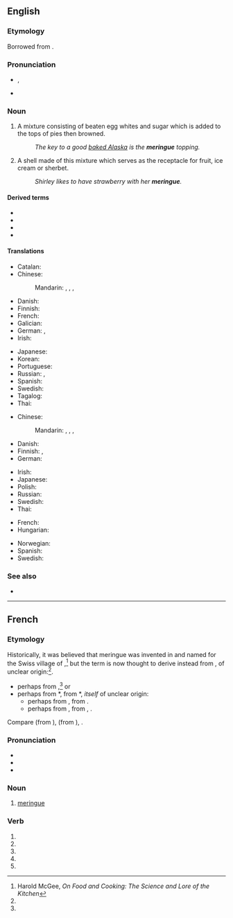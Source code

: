 {{also|meringué|méringue}}
==English==

===Etymology===
Borrowed from {{bor|en|fr|meringue}}.

===Pronunciation===
* {{enPR|mə-răng'}}, {{IPA|en|/məˈɹæŋ/}}
* {{rhymes|en|æŋ}}

===Noun===
{{en-noun|~}}

# A mixture consisting of beaten egg whites and sugar which is added to the tops of pies then browned.
#: ''The key to a good [[baked Alaska]] is the '''meringue''' topping.''
# A shell made of this mixture which serves as the receptacle for fruit, ice cream or sherbet.
#: ''Shirley likes to have strawberry with her '''meringue'''.''

====Derived terms====
* {{l|en|French meringue}}
* {{l|en|Italian meringue}}
* {{l|en|lemon meringue pie}}
* {{l|en|Swiss meringue}}

====Translations====
{{trans-top|mixture}}
* Catalan: {{t+|ca|merenga|f}}
* Chinese:
*: Mandarin: {{t|cmn|蛋白甜餅|sc=Hani}}, {{t|cmn|蛋白甜饼|tr=dànbái tiánbǐng|sc=Hani}}, {{t|cmn|蛋白霜餅|sc=Hani}}, {{t|cmn|蛋白霜饼|tr=dànbái shuāngbǐng|sc=Hani}}
* Danish: {{t|da|marengs|c}}
* Finnish: {{t+|fi|marenki}}
* French: {{t+|fr|meringue}}
* Galician: {{t+|gl|merengue|m}}
* German: {{t+|de|Baiser|n}}, {{qualifier|rare}} {{t|de|Meringue|f}}
* Irish: {{t|ga|meireang|m}}
{{trans-mid}}
* Japanese: {{t+|ja|メレンゲ|tr=merenge|sc=Jpan}}
* Korean: {{t|ko|머랭}}
* Portuguese: {{t+|pt|suspiro}}
* Russian: {{t+|ru|безе́|n}}, {{t+|ru|мере́нга|f}}
* Spanish: {{t+|es|merengue|m}}
* Swedish: {{t+|sv|maräng|c}}
* Tagalog: {{t|tl|meringge}}
* Thai: {{t|th|เมอแร็งก์}}
{{trans-bottom}}

{{trans-top|shell}}
* Chinese:
*: Mandarin: {{t|cmn|蛋白甜餅|sc=Hani}}, {{t|cmn|蛋白甜饼|tr=dànbái tiánbǐng|sc=Hani}}, {{t|cmn|蛋白霜餅|sc=Hani}}, {{t|cmn|蛋白霜饼|tr=dànbái shuāngbǐng|sc=Hani}}
* Danish: {{t|da|marengs|c}}
* Finnish: {{t|fi|[[marenkikuppi]]}}, {{t|fi|[[marenkipohja]]}}
* German: {{t+|de|Baiser|n}}
{{trans-mid}}
* Irish: {{t|ga|meireang|m}}
* Japanese: {{t+|ja|メレンゲ|tr=merenge|sc=Jpan}}
* Polish: {{t+|pl|beza|f}}
* Russian: {{t+|ru|мере́нга|f}}
* Swedish: {{t+|sv|maräng|c}}
* Thai: {{t|th|เมอแร็งก์}}
{{trans-bottom}}

{{ttbc-top|}}
* French: {{t+check|fr|meringue|f}}
* Hungarian: {{t+check|hu|habcsók}}
{{trans-mid}}
* Norwegian: {{t-check|no|marengs}}
* Spanish: {{t+check|es|merengue}}
* Swedish: {{t+check|sv|maräng|c}}
{{trans-bottom}}

===See also===
{{wikipedia}}
* {{l|en|stiff peaks}}

----

==French==
===Etymology===
Historically, it was believed that meringue was invented in and named for the Swiss village of {{w|Meiringen}},<ref name="McGee">Harold McGee, ''On Food and Cooking: The Science and Lore of the Kitchen''</ref> but the term is now thought to derive instead from {{etyl|dum|en}} {{m|dum|meringue||light evening meal}}, of unclear origin:<ref name="McGee"/>.
* perhaps from {{etyl|la|en}} {{m|la|merenda||light evening meal}},<ref name="McGee"/> or
* perhaps from {{etyl|dum|-}} *{{m|dum||meren|to dip or soak bread}}, from {{etyl|odt|-}} *{{m|odt||meren}}, ''itself'' of unclear origin:
** perhaps from {{cog|gem-pro|*marjaną||to grind, pound}}, from {{cog|ine-pro|*mer-||to rub, pack}}.
** perhaps from {{etyl|gem-pro|en}} {{m|gem-pro|*marhin||soup of bread and wine or water}}, from {{etyl|ine-pro|en}} {{m|ine-pro|*mark-}}, {{m|ine-pro|*merk-||wet}}.

Compare {{cog|gml|meringe}} (from {{m|gml|mern||to dip bread in wine}}), {{cog|gmh|merunge}} (from {{m|gmh|mëren||to soak bread in wine or water for dinner}}), {{cog|ang|merian||to purify, cleanse, test}}.

===Pronunciation===
* {{fr-IPA}}
* {{audio|fr|Fr-meringue.ogg|Audio}}
* {{homophones|fr|meringuent|meringues}}

===Noun===
{{fr-noun|f}}

# [[#English|meringue]]

===Verb===
{{head|fr|verb form}}

# {{inflection of|fr|meringuer||1|s|pres|ind}}
# {{inflection of|fr|meringuer||3|s|pres|ind}}
# {{inflection of|fr|meringuer||1|s|pres|sub}}
# {{inflection of|fr|meringuer||3|s|pres|sub}}
# {{inflection of|fr|meringuer||2|s|imp}}